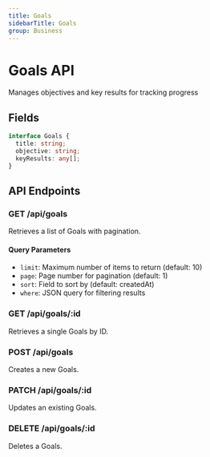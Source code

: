 ```yaml
---
title: Goals
sidebarTitle: Goals
group: Business
---
```



# Goals API

Manages objectives and key results for tracking progress




## Fields

```typescript
interface Goals {
  title: string;
  objective: string;
  keyResults: any[];
}
```




## API Endpoints

### GET /api/goals
Retrieves a list of Goals with pagination.

#### Query Parameters
- `limit`: Maximum number of items to return (default: 10)
- `page`: Page number for pagination (default: 1)
- `sort`: Field to sort by (default: createdAt)
- `where`: JSON query for filtering results

### GET /api/goals/:id
Retrieves a single Goals by ID.

### POST /api/goals
Creates a new Goals.

### PATCH /api/goals/:id
Updates an existing Goals.

### DELETE /api/goals/:id
Deletes a Goals.

